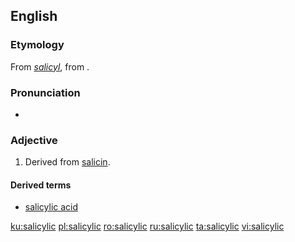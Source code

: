 ==English==

===Etymology===
From ''[[salicyl]]'', from {{etyl|la|en}} {{m|la|salix||willow tree}}.

===Pronunciation===
* {{IPA|/sælɪˈsɪlɪk/|lang=en}}

===Adjective===
{{en-adj}}

# Derived from [[salicin]].

====Derived terms====
* [[salicylic acid]]

[[ku:salicylic]]
[[pl:salicylic]]
[[ro:salicylic]]
[[ru:salicylic]]
[[ta:salicylic]]
[[vi:salicylic]]